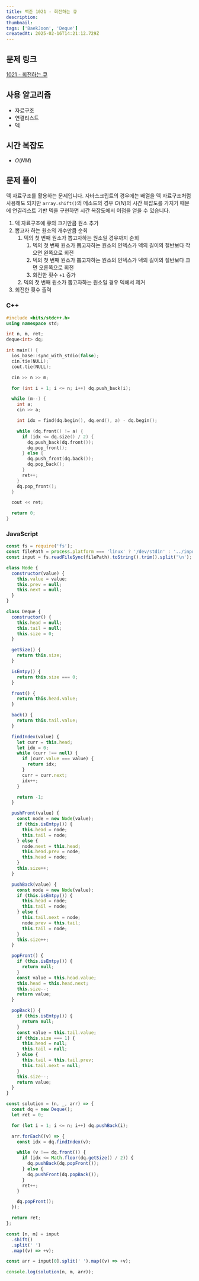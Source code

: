 ```yaml
---
title: 백준 1021 - 회전하는 큐
description:
thumbnail:
tags: ['BaekJoon', 'Deque']
createdAt: 2025-02-16T14:21:12.729Z
---
```


## 문제 링크

[1021 - 회전하는 큐](https://www.acmicpc.net/problem/1021)

## 사용 알고리즘

- 자료구조
- 연결리스트
- 덱

## 시간 복잡도

- $O(NM)$

## 문제 풀이

덱 자료구조를 활용하는 문제입니다. 자바스크립트의 경우에는 배열을 덱 자료구조처럼 사용해도 되지만 `array.shift()`의 메소드의 경우 $O(N)$의 시간 복잡도를 가지기 때문에 연결리스트 기반 덱을 구현하면 시간 복잡도에서 이점을 얻을 수 있습니다.

1. 덱 자료구조에 큐의 크기만큼 원소 추가
2. 뽑고자 하는 원소의 개수만큼 순회
   1. 덱의 첫 번째 원소가 뽑고자하는 원소일 경우까지 순회
      1. 덱의 첫 번째 원소가 뽑고자하는 원소의 인덱스가 덱의 길이의 절반보다 작으면 왼쪽으로 회전
      2. 덱의 첫 번째 원소가 뽑고자하는 원소의 인덱스가 덱의 길이의 절반보다 크면 오른쪽으로 회전
      3. 회전한 횟수 `+1` 증가
   2. 덱의 첫 번째 원소가 뽑고자하는 원소일 경우 덱에서 제거
3. 회전한 횟수 출력

### C++

```c++ title="C++"
#include <bits/stdc++.h>
using namespace std;

int n, m, ret;
deque<int> dq;

int main() {
  ios_base::sync_with_stdio(false);
  cin.tie(NULL);
  cout.tie(NULL);

  cin >> n >> m;

  for (int i = 1; i <= n; i++) dq.push_back(i);

  while (m--) {
    int a;
    cin >> a;

    int idx = find(dq.begin(), dq.end(), a) - dq.begin();

    while (dq.front() != a) {
      if (idx <= dq.size() / 2) {
        dq.push_back(dq.front());
        dq.pop_front();
      } else {
        dq.push_front(dq.back());
        dq.pop_back();
      }
      ret++;
    }
    dq.pop_front();
  }

  cout << ret;

  return 0;
}
```

### JavaScript

```js title="JavaScript"
const fs = require('fs');
const filePath = process.platform === 'linux' ? '/dev/stdin' : '../input.txt';
const input = fs.readFileSync(filePath).toString().trim().split('\n');

class Node {
  constructor(value) {
    this.value = value;
    this.prev = null;
    this.next = null;
  }
}

class Deque {
  constructor() {
    this.head = null;
    this.tail = null;
    this.size = 0;
  }

  getSize() {
    return this.size;
  }

  isEmtpy() {
    return this.size === 0;
  }

  front() {
    return this.head.value;
  }

  back() {
    return this.tail.value;
  }

  findIndex(value) {
    let curr = this.head;
    let idx = 0;
    while (curr !== null) {
      if (curr.value === value) {
        return idx;
      }
      curr = curr.next;
      idx++;
    }

    return -1;
  }

  pushFront(value) {
    const node = new Node(value);
    if (this.isEmtpy()) {
      this.head = node;
      this.tail = node;
    } else {
      node.next = this.head;
      this.head.prev = node;
      this.head = node;
    }
    this.size++;
  }

  pushBack(value) {
    const node = new Node(value);
    if (this.isEmtpy()) {
      this.head = node;
      this.tail = node;
    } else {
      this.tail.next = node;
      node.prev = this.tail;
      this.tail = node;
    }
    this.size++;
  }

  popFront() {
    if (this.isEmtpy()) {
      return null;
    }
    const value = this.head.value;
    this.head = this.head.next;
    this.size--;
    return value;
  }

  popBack() {
    if (this.isEmtpy()) {
      return null;
    }
    const value = this.tail.value;
    if (this.size === 1) {
      this.head = null;
      this.tail = null;
    } else {
      this.tail = this.tail.prev;
      this.tail.next = null;
    }
    this.size--;
    return value;
  }
}

const solution = (n, _, arr) => {
  const dq = new Deque();
  let ret = 0;

  for (let i = 1; i <= n; i++) dq.pushBack(i);

  arr.forEach((v) => {
    const idx = dq.findIndex(v);

    while (v !== dq.front()) {
      if (idx <= Math.floor(dq.getSize() / 2)) {
        dq.pushBack(dq.popFront());
      } else {
        dq.pushFront(dq.popBack());
      }
      ret++;
    }

    dq.popFront();
  });

  return ret;
};

const [n, m] = input
  .shift()
  .split(' ')
  .map((v) => +v);

const arr = input[0].split(' ').map((v) => +v);

console.log(solution(n, m, arr));
```
